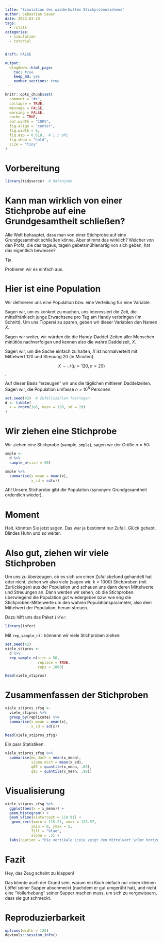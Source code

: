 ```yaml
---
title: "Simulation des wiederholten Stichprobenziehens"
author: Sebastian Sauer
date: 2022-03-28
tags: 
  - rstats
categories: 
  - simulation
  - tutorial


draft: FALSE

output:
  blogdown::html_page:
    toc: true
    keep_md: yes
    number_sections: true
---
```





```r
knitr::opts_chunk$set(
  comment = "#>",
  collapse = TRUE,
  message = FALSE,
  warning = FALSE,
  cache = TRUE,
  out.width = "100%",
  fig.align = 'center',
  fig.width = 6,
  fig.asp = 0.618,  # 1 / phi
  fig.show = "hold",
  size = "tiny"
)
```



# Vorbereitung

```r
library(tidyverse)  # Datenjudo
```


# Kann man wirklich von einer Stichprobe auf eine Grundgesamtheit schließen?


Alle Welt behauptet, dass man von einer Stichprobe auf eine Grundgesamtheit schließen könne.
Aber stimmt das wirklich? Welcher von den Profs, 
die das tagaus, tagein gebetsmühlenartig von sich geben,
hat das eigentlich bewiesen?

Tja.

Probieren wir es einfach aus.




# Hier ist eine Population


Wir definieren uns eine Population bzw. eine Verteilung für eine Variable.

Sagen wir, um es konkret zu machen,
uns interessiert die Zeit, die mittelfränkisch junge Erwachsene pro Tag am Handy verbringen (im Schnitt).
Um uns Tipperei zu sparen, 
geben wir dieser Variablen den Namen $X$.


Sagen wir weiter, wir würden die die Handy-Daddel-Zeiten aller Menschen minütiös nachverfolgen und kennen also die wahre Daddelzeit, $X$.

Sagen wir, um die Sache einfach zu halten, $X$ ist normalverteilt mit Mittelwert 120 und Streuung 20 (in Minuten):

$$X \sim \mathcal{N}(\mu = 120,\sigma = 20)$$.


Auf dieser Basis "erzeugen" wir uns die täglichen mittleren Daddelzeiten. Sagen wir, die Population umfasse $n=10^6$ Personen.


```r
set.seed(42)  # Zufallszahlen festlegen
d <- tibble(
  x = rnorm(1e6, mean = 120, sd = 20)
)
```



# Wir ziehen eine Stichprobe

Wir ziehen eine Stichprobe (sample, `smple`),
sagen wir der Größe $n=50$:

```r
smple <- 
  d %>% 
  sample_n(size = 50)
```


```r
smple %>% 
  summarise(x_mean = mean(x),
            x_sd = sd(x))
```

Ah! Unsere Stichprobe gibt die Population (synonym: Grundgesamtheit ordentlich wieder).


# Moment

Halt, könnten Sie jetzt sagen.
Das war ja bestimmt nur Zufall. Glück gehabt. Blindes Huhn und so weiter.

# Also gut, ziehen wir viele Stichproben

Um uns zu überzeugen,
ob es sich um einen Zufallsbefund gehandelt hat oder nicht,
ziehen wir also viele (sagen wir, $k=1000$) Stichproben (mit Zurücklegen) aus der Population und schauen uns dann deren Mittelwerte und Streuungen an.
Dann werden wir sehen,
ob die Stichproben überwiegend die Population gut wiedergeben bzw.
wie eng die Stichproben-Mittelwerte um den wahren Populationsparameter,
also dem Mittelwert der Population, herum streuen.

Dazu hilft uns das Paket `infer`:

```r
library(infer)
```

Mit `rep_sample_n()` könnenn wir viele Stichproben ziehen:


```r
set.seed(42)
viele_stipros <-
  d %>% 
  rep_sample_n(size = 50,
               replace = TRUE,
               reps = 1000)

head(viele_stipros)
```


# Zusammenfassen der Stichproben


```r
viele_stipros_zfsg <- 
  viele_stipros %>%
  group_by(replicate) %>% 
  summarise(x_mean = mean(x),
            x_sd = sd(x))

head(viele_stipros_zfsg)
```



Ein paar Statistiken:

```r
viele_stipros_zfsg %>% 
  summarise(mu_dach = mean(x_mean),
            sigma_dach = mean(x_sd),
            q05 = quantile(x_mean, .05),
            q95 = quantile(x_mean, .90))
```


# Visualisierung

```r
viele_stipros_zfsg %>% 
  ggplot(aes(x = x_mean)) +
  geom_histogram() +
  geom_vline(xintercept = 119.91) +
   geom_rect(xmin = 115.23, xmax = 123.57, 
            ymin = 0, ymax = 5,
            fill = "blue",
            alpha = .5) +
  labs(caption = "Die vertikale Linie zeigt den Mittelwert.\nDer horizontale Balken zeigt das 90%-PI.")
```



# Fazit

Hey, das Zeug scheint zu klappen!

Das könnte auch der Grund sein,
warum ein Koch einfach nur einen kleinen Löffel seiner Supper abschmeckt (nachdem er gut umgerüht hat),
und nicht eine "Vollerhebung" seiner Supper machen muss,
um sich zu vergewissern, dass sie gut schmeckt.





# Reproduzierbarkeit

```r

options(width = 120)
devtools::session_info()

```




